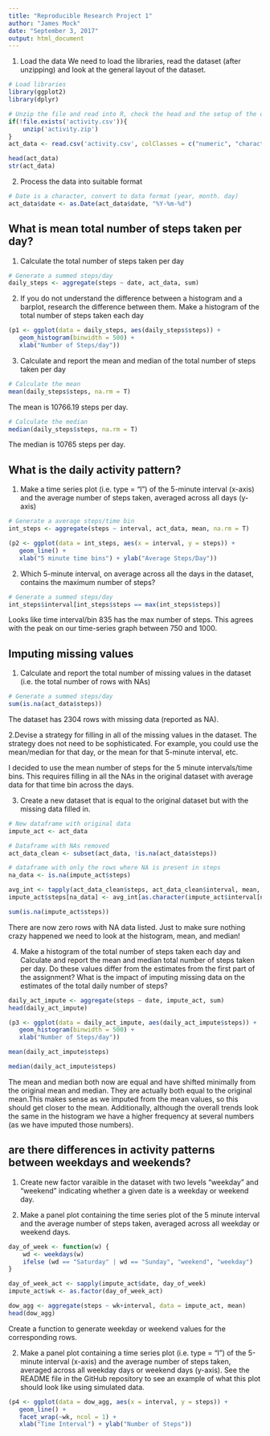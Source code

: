 ---
title: "Reproducible Research Project 1"
author: "James Mock"
date: "September 3, 2017"
output: html_document
---


1. Load the data
We need to load the libraries, read the dataset (after unzipping) and look at the general layout of the dataset.

```{r, echo = TRUE}
# Load libraries
library(ggplot2)
library(dplyr)
```


```{r, echo = TRUE}

# Unzip the file and read into R, check the head and the setup of the data
if(!file.exists('activity.csv')){
    unzip('activity.zip')
}
act_data <- read.csv('activity.csv', colClasses = c("numeric", "character", "numeric"))

head(act_data)
str(act_data)

```

2. Process the data into suitable format

```{r, echo = TRUE}
# Date is a character, convert to data format (year, month. day)
act_data$date <- as.Date(act_data$date, "%Y-%m-%d")

```

## What is mean total number of steps taken per day?

1. Calculate the total number of steps taken per day

```{r, echo = TRUE}
# Generate a summed steps/day
daily_steps <- aggregate(steps ~ date, act_data, sum)

```
2. If you do not understand the difference between a histogram and a barplot, research the difference between them. Make a histogram of the total number of steps taken each day

```{r, echo=TRUE}

(p1 <- ggplot(data = daily_steps, aes(daily_steps$steps)) + 
   geom_histogram(binwidth = 500) +
   xlab("Number of Steps/day")) 


```

3. Calculate and report the mean and median of the total number of steps taken per day

```{r, echo = TRUE}
# Calculate the mean
mean(daily_steps$steps, na.rm = T)
```

The mean is 10766.19 steps per day.

```{r, echo = TRUE}
# Calculate the median
median(daily_steps$steps, na.rm = T)
```

The median is 10765 steps per day.

## What is the daily activity pattern?

1. Make a time series plot (i.e. type = "l") of the 5-minute interval (x-axis) and the average number of steps taken, averaged across all days (y-axis)

```{r, echo = TRUE}
# Generate a average steps/time bin
int_steps <- aggregate(steps ~ interval, act_data, mean, na.rm = T)

```

```{r, echo=TRUE}

(p2 <- ggplot(data = int_steps, aes(x = interval, y = steps)) + 
   geom_line() +
   xlab("5 minute time bins") + ylab("Average Steps/Day")) 


```

2. Which 5-minute interval, on average across all the days in the dataset, contains the maximum number of steps?

```{r, echo = TRUE}
# Generate a summed steps/day
int_steps$interval[int_steps$steps == max(int_steps$steps)]

```
Looks like time interval/bin 835 has the max number of steps. This agrees with the peak on our time-series graph between 750 and 1000.


## Imputing missing values

1. Calculate and report the total number of missing values in the dataset (i.e. the total number of rows with NAs)

```{r, echo = TRUE}
# Generate a summed steps/day
sum(is.na(act_data$steps))

```

The dataset has 2304 rows with missing data (reported as NA).

2.Devise a strategy for filling in all of the missing values in the dataset. The strategy does not need to be sophisticated. For example, you could use the mean/median for that day, or the mean for that 5-minute interval, etc.

I decided to use the mean number of steps for the 5 minute intervals/time bins. This requires filling in all the NAs in the original dataset with average data for that time bin across the days. 

3. Create a new dataset that is equal to the original dataset but with the missing data filled in.

```{r, echo = TRUE}
# New dataframe with original data
impute_act <- act_data

# Dataframe with NAs removed
act_data_clean <- subset(act_data, !is.na(act_data$steps))

# dataframe with only the rows where NA is present in steps
na_data <- is.na(impute_act$steps)

avg_int <- tapply(act_data_clean$steps, act_data_clean$interval, mean, na.rm = T, simplify = T)
impute_act$steps[na_data] <- avg_int[as.character(impute_act$interval[na_data])]

sum(is.na(impute_act$steps))

```

There are now zero rows with NA data listed. Just to make sure nothing crazy happened we need to look at the histogram, mean, and median!


4. Make a histogram of the total number of steps taken each day and Calculate and report the mean and median total number of steps taken per day. Do these values differ from the estimates from the first part of the assignment? What is the impact of imputing missing data on the estimates of the total daily number of steps?


```{r, echo = TRUE}
daily_act_impute <- aggregate(steps ~ date, impute_act, sum)
head(daily_act_impute)
```

```{r, echo=TRUE}

(p3 <- ggplot(data = daily_act_impute, aes(daily_act_impute$steps)) + 
   geom_histogram(binwidth = 500) +
   xlab("Number of Steps/day")) 


```

```{r, echo = TRUE}
mean(daily_act_impute$steps)

median(daily_act_impute$steps)
```

The mean and median both now are equal and have shifted minimally from the original mean and median. They are actually both equal to the original mean.This makes sense as we imputed from the mean values, so this should get closer to the mean. Additionally, although the overall trends look the same in the histogram we have a higher frequency at several numbers (as we have imputed those numbers).

## are there differences in activity patterns between weekdays and weekends?

1. Create new factor varaible in the dataset with two levels "weekday" and "weekend" indicating whether a given date is a weekday or weekend day.

2. Make a panel plot containing the time series plot of the 5 minute interval and the average number of steps taken, averaged across all weekday or weekend days. 

```{r, echo = TRUE}

day_of_week <- function(w) {
    wd <- weekdays(w)
    ifelse (wd == "Saturday" | wd == "Sunday", "weekend", "weekday")
}

day_of_week_act <- sapply(impute_act$date, day_of_week)
impute_act$wk <- as.factor(day_of_week_act)

dow_agg <- aggregate(steps ~ wk+interval, data = impute_act, mean)
head(dow_agg)

```

Create a function to generate weekday or weekend values for the corresponding rows.

2. Make a panel plot containing a time series plot (i.e. type = "l") of the 5-minute interval (x-axis) and the average number of steps taken, averaged across all weekday days or weekend days (y-axis). See the README file in the GitHub repository to see an example of what this plot should look like using simulated data.

```{r, echo = TRUE}

(p4 <- ggplot(data = dow_agg, aes(x = interval, y = steps)) +
   geom_line() +
   facet_wrap(~wk, ncol = 1) +
   xlab("Time Interval") + ylab("Number of Steps"))

```


